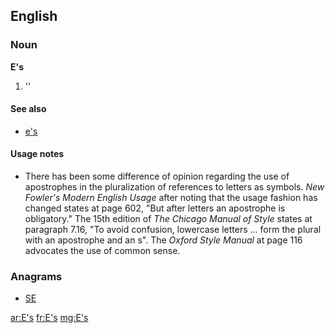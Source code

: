 {{also|Appendix:Variations of "es"}}

==English==

===Noun===
'''E's'''

# ''{{plural of|E}}

====See also====
* [[e's]]

====Usage notes====
* There has been some difference of opinion regarding the use of apostrophes in the pluralization of references to letters as symbols.  ''New Fowler's Modern English Usage'' after noting that the usage fashion has changed states at page 602, "But after letters an apostrophe is obligatory."    The 15th edition of ''The Chicago Manual of Style'' states at paragraph 7.16, "To avoid confusion, lowercase letters ... form the plural with an apostrophe and an s".  The ''Oxford Style Manual'' at page 116 advocates the use of common sense.

===Anagrams===
* [[SE#English|SE]]

[[ar:E's]]
[[fr:E's]]
[[mg:E's]]